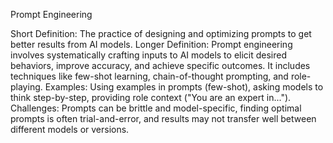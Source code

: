 Prompt Engineering

Short Definition: The practice of designing and optimizing prompts to get better results from AI models.
Longer Definition: Prompt engineering involves systematically crafting inputs to AI models to elicit desired behaviors, improve accuracy, and achieve specific outcomes. It includes techniques like few-shot learning, chain-of-thought prompting, and role-playing.
Examples: Using examples in prompts (few-shot), asking models to think step-by-step, providing role context ("You are an expert in...").
Challenges: Prompts can be brittle and model-specific, finding optimal prompts is often trial-and-error, and results may not transfer well between different models or versions.